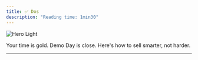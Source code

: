 ```yaml
---
title: ✅ Dos
description: "Reading time: 1min30"
---
```

<img
  className="block dark:hidden"
  src="/images/sales-bible.png"
  alt="Hero Light"
/>

Your time is gold. Demo Day is close. Here's how to sell smarter, not harder.

---